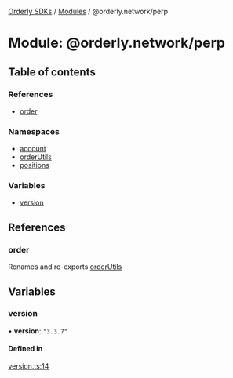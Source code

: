 [Orderly SDKs](/sdks/tech-doc/README) / [Modules](/sdks/tech-doc/modules) / @orderly.network/perp

# Module: @orderly.network/perp

## Table of contents

### References

- [order](/sdks/tech-doc/modules/orderly_network_perp#order)

### Namespaces

- [account](/sdks/tech-doc/modules/orderly_network_perp.account)
- [orderUtils](/sdks/tech-doc/modules/orderly_network_perp.orderUtils)
- [positions](/sdks/tech-doc/modules/orderly_network_perp.positions)

### Variables

- [version](/sdks/tech-doc/modules/orderly_network_perp#version)

## References

### order

Renames and re-exports [orderUtils](/sdks/tech-doc/modules/orderly_network_perp.orderUtils)

## Variables

### version

• **version**: ``"3.3.7"``

#### Defined in

[version.ts:14](https://github.com/OrderlyNetwork/js-sdk/blob/ba995f2/packages/perp/src/version.ts#L14)
